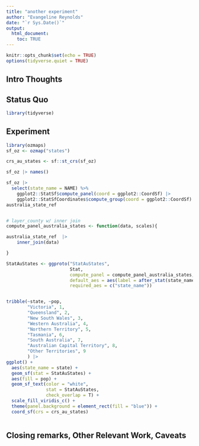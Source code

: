 ```yaml
---
title: "another experiment"
author: "Evangeline Reynolds"
date: "`r Sys.Date()`"
output: 
  html_document:
    toc: TRUE
---
```


```r
knitr::opts_chunk$set(echo = TRUE)
options(tidyverse.quiet = TRUE)
```




## Intro Thoughts


## Status Quo

```r
library(tidyverse)

```

## Experiment

```r
library(ozmaps)
sf_oz <- ozmap("states")

crs_au_states <- sf::st_crs(sf_oz)

sf_oz |> names()

sf_oz |>
  select(state_name = NAME) %>% 
    ggplot2::StatSf$compute_panel(coord = ggplot2::CoordSf) |>
    ggplot2::StatSfCoordinates$compute_group(coord = ggplot2::CoordSf) ->
australia_state_ref


# layer_county w/ inner join
compute_panel_australia_states <- function(data, scales){

australia_state_ref  |>
    inner_join(data)

}

StatAuStates <- ggproto("StatAuStates",
                        Stat,
                        compute_panel = compute_panel_australia_states,
                        default_aes = aes(label = after_stat(state_name)),
                        required_aes = c("state_name"))


tribble(~state, ~pop,
        "Victoria", 1,
        "Queensland", 2,
        "New South Wales", 3,
        "Western Australia", 4,
        "Northern Territory", 5,
        "Tasmania", 6,
        "South Australia", 7,
        "Australian Capital Territory", 8,
        "Other Territories", 9
        ) |>
ggplot() +
  aes(state_name = state) + 
  geom_sf(stat = StatAuStates) + 
  aes(fill = pop) + 
  geom_sf_text(color = "white", 
               stat = StatAuStates,
               check_overlap = T) + 
  scale_fill_viridis_c() + 
  theme(panel.background = element_rect(fill = "blue")) + 
  coord_sf(crs = crs_au_states)



```



## Closing remarks, Other Relevant Work, Caveats
